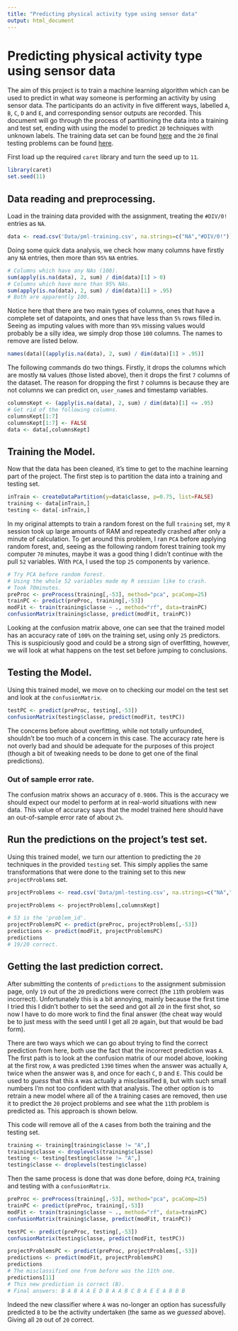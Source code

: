 ```yaml
---
title: "Predicting physical activity type using sensor data"
output: html_document
---
```

# Predicting physical activity type using sensor data

The aim of this project is to train a machine learning algorithm which can be used to predict in what way someone is performing an activity by using sensor data.
The participants do an activity in five different ways, labelled `A`, `B`, `C`, `D` and `E`, and corresponding sensor outputs are recorded.
This document will go through the process of partitioning the data into a training and test set, ending with using the model to predict `20` techniques with unknown labels.
The training data set can be found [here](https://d396qusza40orc.cloudfront.net/predmachlearn/pml-training.csv) and the `20` final testing problems can be found [here](https://d396qusza40orc.cloudfront.net/predmachlearn/pml-testing.csv).

First load up the required `caret` library and turn the seed up to `11`.

```r
library(caret)
set.seed(11)
```

## Data reading and preprocessing.
Load in the training data provided with the assignment, treating the `#DIV/0!` entries as `NA`.

```r
data <- read.csv('Data/pml-training.csv', na.strings=c("NA","#DIV/0!"))
```

Doing some quick data analysis, we check how many columns have firstly any `NA` entries, then more than `95%` `NA` entries.

```r
# Columns which have any NAs (100).
sum(apply(is.na(data), 2, sum) / dim(data)[1] > 0)
# Columns which have more than 95% NAs.
sum(apply(is.na(data), 2, sum) / dim(data)[1] > .95)
# Both are apparently 100.
```

Notice here that there are two main types of columns, ones that have a complete set of datapoints, and ones that have less than `5%` rows filled in.
Seeing as imputing values with more than `95%` missing values would probably be a silly idea, we simply drop those `100` columns.
The names to remove are listed below.

```r
names(data)[(apply(is.na(data), 2, sum) / dim(data)[1] > .95)]
```

The following commands do two things.
Firstly, it drops the columns which are mostly `NA` values (those listed above), then it drops the first `7` columns of the dataset.
The reason for dropping the first `7` columns is because they are not columns we can predict on, `user_name`s and timestamp variables.

```r
columnsKept <- (apply(is.na(data), 2, sum) / dim(data)[1] <= .95)
# Get rid of the following columns.
columnsKept[1:7]
columnsKept[1:7] <- FALSE
data <- data[,columnsKept]
```

## Training the Model.
Now that the data has been cleaned, it's time to get to the machine learning part of the project.
The first step is to partition the data into a training and testing set.

```r
inTrain <- createDataPartition(y=data$classe, p=0.75, list=FALSE)
training <- data[inTrain,]
testing <- data[-inTrain,]
```

In my original attempts to train a random forest on the full `training` set, my `R` session took up large amounts of RAM and repeatedly crashed after only a minute of calculation.
To get around this problem, I ran `PCA` before applying random forest, and, seeing as the following random forest training took my computer `70` minutes, maybe it was a good thing I didn't continue with the pull `52` variables.
With `PCA`, I used the top `25` components by varience.

```r
# Try PCA before random forest.
# Using the whole 52 variables made my R session like to crash.
# Took 70minutes.
preProc <- preProcess(training[,-53], method="pca", pcaComp=25)
trainPC <- predict(preProc, training[,-53])
modFit <- train(training$classe ~ ., method="rf", data=trainPC)
confusionMatrix(training$classe, predict(modFit, trainPC))
```

Looking at the confusion matrix above, one can see that the trained model has an accuracy rate of `100%` on the training set, using only `25` predictors.
This is suspiciously good and could be a strong sign of overfitting, however, we will look at what happens on the test set before jumping to conclusions.

## Testing the Model.
Using this trained model, we move on to checking our model on the test set and look at the `confusionMatrix`.

```r
testPC <- predict(preProc, testing[,-53])
confusionMatrix(testing$classe, predict(modFit, testPC))
```

The concerns before about overfitting, while not totally unfounded, shouldn't be too much of a concern in this case.
The accuracy rate here is not overly bad and should be adequate for the purposes of this project (though a bit of tweaking needs to be done to get one of the final predictions).

### Out of sample error rate.
The confusion matrix shows an accuracy of `0.9806`.
This is the accuracy we should expect our model to perform at in real-world situations with new data.
This value of accuracy says that the model trained here should have an out-of-sample error rate of about `2%`.

## Run the predictions on the project's test set.
Using this trained model, we turn our attention to predicting the `20` techniques in the provided `testing` set.
This simply applies the same transformations that were done to the training set to this new `projectProblems` set.

```r
projectProblems <- read.csv('Data/pml-testing.csv', na.strings=c("NA","#DIV/0!"))

projectProblems <- projectProblems[,columnsKept]

# 53 is the 'problem_id'.
projectProblemsPC <- predict(preProc, projectProblems[,-53])
predictions <- predict(modFit, projectProblemsPC)
predictions
# 19/20 correct.
```

## Getting the last prediction correct.
After submitting the contents of `predictions` to the assignment submission page, only `19` out of the `20` predictions were correct (the `11`th problem was incorrect).
Unfortunately this is a bit annoying, mainly because the first time I tried this I didn't bother to set the seed and got all `20` in the first shot, so now I have to do more work to find the final answer (the cheat way would be to just mess with the seed until I get all `20` again, but that would be bad form).

There are two ways which we can go about trying to find the correct prediction from here, both use the fact that the incorrect prediction was `A`.
The first path is to look at the confusion matrix of our model above, looking at the first row, `A` was predicted `1390` times when the answer was actually `A`, twice when the answer was `B`, and once for each `C`, `D` and `E`.
This could be used to *guess* that this `A` was actually a misclassified `B`, but with such small numbers I'm not too confident with that analysis.
The other option is to retrain a new model where all of the `A` training cases are removed, then use it to predict the `20` project problems and see what the `11`th problem is predicted as.
This approach is shown below.

This code will remove all of the `A` cases from both the training and the testing set.

```r
training <- training[training$classe != "A",]
training$classe <- droplevels(training$classe)
testing <- testing[testing$classe != "A",]
testing$classe <- droplevels(testing$classe)
```

Then the same process is done that was done before, doing `PCA`, training and testing with a `confusionMatrix`.

```r
preProc <- preProcess(training[,-53], method="pca", pcaComp=25)
trainPC <- predict(preProc, training[,-53])
modFit <- train(training$classe ~ ., method="rf", data=trainPC)
confusionMatrix(training$classe, predict(modFit, trainPC))
```
```r
testPC <- predict(preProc, testing[,-53])
confusionMatrix(testing$classe, predict(modFit, testPC))
```
```r
projectProblemsPC <- predict(preProc, projectProblems[,-53])
predictions <- predict(modFit, projectProblemsPC)
predictions
# The misclassified one from before was the 11th one.
predictions[11]
# This new prediction is correct (B).
# Final answers: B A B A A E D B A A B C B A E E A B B B
```

Indeed the new classifier where `A` was no-longer an option has sucessfully predicted `B` to be the activity undertaken (the same as we *guessed* above).
Giving all `20` out of `20` correct.
